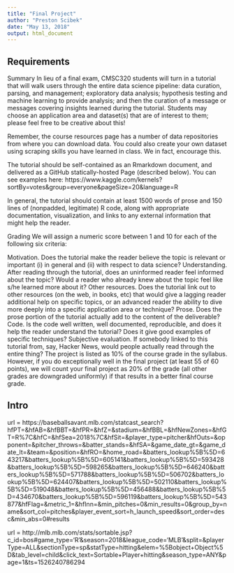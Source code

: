 ```yaml
---
title: "Final Project"
author: "Preston Scibek"
date: "May 13, 2018"
output: html_document
---
```


## Requirements
Summary
In lieu of a final exam, CMSC320 students will turn in a tutorial that will walk users through the entire data science pipeline: data curation, parsing, and management; exploratory data analysis; hypothesis testing and machine learning to provide analysis; and then the curation of a message or messages covering insights learned during the tutorial. Students may choose an application area and dataset(s) that are of interest to them; please feel free to be creative about this!

Remember, the course resources page has a number of data repositories from where you can download data. You could also create your own dataset using scraping skills you have learned in class. We in fact, encourage this.

The tutorial should be self-contained as an Rmarkdown document, and delivered as a GitHub statically-hosted Page (described below). You can see examples here: https://www.kaggle.com/kernels?sortBy=votes&group=everyone&pageSize=20&language=R

In general, the tutorial should contain at least 1500 words of prose and 150 lines of (nonpadded, legitimate) R code, along with appropriate documentation, visualization, and links to any external information that might help the reader.


Grading
We will assign a numeric score between 1 and 10 for each of the following six criteria:

Motivation. Does the tutorial make the reader believe the topic is relevant or important (i) in general and (ii) with respect to data science?
Understanding. After reading through the tutorial, does an uninformed reader feel informed about the topic? Would a reader who already knew about the topic feel like s/he learned more about it?
Other resources. Does the tutorial link out to other resources (on the web, in books, etc) that would give a lagging reader additional help on specific topics, or an advanced reader the ability to dive more deeply into a specific application area or technique?
Prose. Does the prose portion of the tutorial actually add to the content of the deliverable?
Code. Is the code well written, well documented, reproducible, and does it help the reader understand the tutorial? Does it give good examples of specific techniques?
Subjective evaluation. If somebody linked to this tutorial from, say, Hacker News, would people actually read through the entire thing?
The project is listed as 10% of the course grade in the syllabus. However, if you do exceptionally well in the final project (at least 55 of 60 points), we will count your final project as 20% of the grade (all other grades are downgraded uniformly) if that results in a better final course grade.

## Intro
url = https://baseballsavant.mlb.com/statcast_search?hfPT=&hfAB=&hfBBT=&hfPR=&hfZ=&stadium=&hfBBL=&hfNewZones=&hfGT=R%7C&hfC=&hfSea=2018%7C&hfSit=&player_type=pitcher&hfOuts=&opponent=&pitcher_throws=&batter_stands=&hfSA=&game_date_gt=&game_date_lt=&team=&position=&hfRO=&home_road=&batters_lookup%5B%5D=643217&batters_lookup%5B%5D=605141&batters_lookup%5B%5D=593428&batters_lookup%5B%5D=598265&batters_lookup%5B%5D=646240&batters_lookup%5B%5D=571788&batters_lookup%5B%5D=506702&batters_lookup%5B%5D=624407&batters_lookup%5B%5D=502110&batters_lookup%5B%5D=519048&batters_lookup%5B%5D=456488&batters_lookup%5B%5D=434670&batters_lookup%5B%5D=596119&batters_lookup%5B%5D=543877&hfFlag=&metric_1=&hfInn=&min_pitches=0&min_results=0&group_by=name&sort_col=pitches&player_event_sort=h_launch_speed&sort_order=desc&min_abs=0#results

url = http://mlb.mlb.com/stats/sortable.jsp?c_id=bos#game_type='R'&season=2018&league_code='MLB'&split=&playerType=ALL&sectionType=sp&statType=hitting&elem=%5Bobject+Object%5D&tab_level=child&click_text=Sortable+Player+hitting&season_type=ANY&page=1&ts=1526240786294
